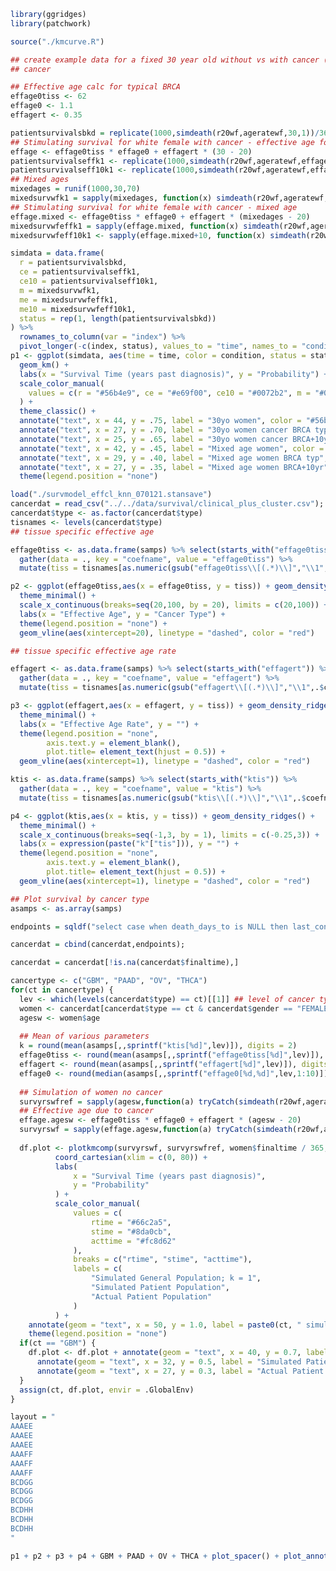 ```r


library(ggridges)
library(patchwork)

source("./kmcurve.R")

## create example data for a fixed 30 year old without vs with cancer (effective age)
## cancer

## Effective age calc for typical BRCA
effage0tiss <- 62
effage0 <- 1.1
effagert <- 0.35

patientsurvivalsbkd = replicate(1000,simdeath(r20wf,ageratewf,30,1))/365 ## Typical survival for 30yr with k = 1
## Stimulating survival for white female with cancer - effective age for 30 yr old
effage <- effage0tiss * effage0 + effagert * (30 - 20)
patientsurvivalseffk1 <- replicate(1000,simdeath(r20wf,ageratewf,effage,1))/365 ## Typical survival for 30yr with effage due to cancer k=1
patientsurvivalseff10k1 <- replicate(1000,simdeath(r20wf,ageratewf,effage+10,1))/365 ## effage + 10 but still k = 1
## Mixed ages
mixedages = runif(1000,30,70)
mixedsurvwfk1 = sapply(mixedages, function(x) simdeath(r20wf,ageratewf,x,1)/365) ## Typical survival for mixed ages
## Stimulating survival for white female with cancer - mixed age
effage.mixed <- effage0tiss * effage0 + effagert * (mixedages - 20)
mixedsurvwfeffk1 = sapply(effage.mixed, function(x) simdeath(r20wf,ageratewf,x,1)/365) ## Typical survival for mixed ages with effage due to k=1
mixedsurvwfeff10k1 <- sapply(effage.mixed+10, function(x) simdeath(r20wf,ageratewf,x,1)/365)

simdata = data.frame(
  r = patientsurvivalsbkd,
  ce = patientsurvivalseffk1,
  ce10 = patientsurvivalseff10k1,
  m = mixedsurvwfk1,
  me = mixedsurvwfeffk1,
  me10 = mixedsurvwfeff10k1,
  status = rep(1, length(patientsurvivalsbkd))
) %>%
  rownames_to_column(var = "index") %>%
  pivot_longer(-c(index, status), values_to = "time", names_to = "condition")
p1 <- ggplot(simdata, aes(time = time, color = condition, status = status)) +
  geom_km() +
  labs(x = "Survival Time (years past diagnosis)", y = "Probability") +
  scale_color_manual(
    values = c(r = "#56b4e9", ce = "#e69f00", ce10 = "#0072b2", m = "#009E73", me = "#CC79A7", me10 = "#D55E00")
  ) +
  theme_classic() +
  annotate("text", x = 44, y = .75, label = "30yo women", color = "#56b4e9", size = 3) +
  annotate("text", x = 27, y = .70, label = "30yo women cancer BRCA typ", color = "#e69f00", size = 3) +
  annotate("text", x = 25, y = .65, label = "30yo women cancer BRCA+10yr", color = "#0072b2", size = 3) +
  annotate("text", x = 42, y = .45, label = "Mixed age women", color = "#009E73", size = 3) +
  annotate("text", x = 29, y = .40, label = "Mixed age women BRCA typ", color = "#CC79A7", size = 3) +
  annotate("text", x = 27, y = .35, label = "Mixed age women BRCA+10yr", color = "#D55E00", size = 3) +
  theme(legend.position = "none") 

load("./survmodel_effcl_knn_070121.stansave")
cancerdat = read_csv("../../data/survival/clinical_plus_cluster.csv");
cancerdat$type <- as.factor(cancerdat$type)
tisnames <- levels(cancerdat$type)
## tissue specific effective age

effage0tiss <- as.data.frame(samps) %>% select(starts_with("effage0tiss[")) %>%
  gather(data = ., key = "coefname", value = "effage0tiss") %>%
  mutate(tiss = tisnames[as.numeric(gsub("effage0tiss\\[(.*)\\]","\\1",.$coefname))]) ## Replace with tumor type

p2 <- ggplot(effage0tiss,aes(x = effage0tiss, y = tiss)) + geom_density_ridges() +
  theme_minimal() +
  scale_x_continuous(breaks=seq(20,100, by = 20), limits = c(20,100)) +
  labs(x = "Effective Age", y = "Cancer Type") +
  theme(legend.position = "none") +
  geom_vline(aes(xintercept=20), linetype = "dashed", color = "red")

## tissue specific effective age rate

effagert <- as.data.frame(samps) %>% select(starts_with("effagert")) %>%
  gather(data = ., key = "coefname", value = "effagert") %>%
  mutate(tiss = tisnames[as.numeric(gsub("effagert\\[(.*)\\]","\\1",.$coefname))]) ## Replace with tumor type

p3 <- ggplot(effagert,aes(x = effagert, y = tiss)) + geom_density_ridges() +
  theme_minimal() +
  labs(x = "Effective Age Rate", y = "") +
  theme(legend.position = "none",
        axis.text.y = element_blank(),
        plot.title= element_text(hjust = 0.5)) +
  geom_vline(aes(xintercept=1), linetype = "dashed", color = "red")

ktis <- as.data.frame(samps) %>% select(starts_with("ktis")) %>%
  gather(data = ., key = "coefname", value = "ktis") %>%
  mutate(tiss = tisnames[as.numeric(gsub("ktis\\[(.*)\\]","\\1",.$coefname))]) ## Replace with tumor type

p4 <- ggplot(ktis,aes(x = ktis, y = tiss)) + geom_density_ridges() +
  theme_minimal() +
  scale_x_continuous(breaks=seq(-1,3, by = 1), limits = c(-0.25,3)) +
  labs(x = expression(paste("k"["tis"])), y = "") +
  theme(legend.position = "none",
        axis.text.y = element_blank(),
        plot.title= element_text(hjust = 0.5)) +
  geom_vline(aes(xintercept=1), linetype = "dashed", color = "red")

## Plot survival by cancer type
asamps <- as.array(samps)

endpoints = sqldf("select case when death_days_to is NULL then last_contact_days_to else death_days_to end as finaltime, case when death_days_to is NULL then 0 else 1 end as finalstatus from cancerdat;")

cancerdat = cbind(cancerdat,endpoints);

cancerdat = cancerdat[!is.na(cancerdat$finaltime),]

cancertype <- c("GBM", "PAAD", "OV", "THCA")
for(ct in cancertype) {
  lev <- which(levels(cancerdat$type) == ct)[[1]] ## level of cancer type
  women <- cancerdat[cancerdat$type == ct & cancerdat$gender == "FEMALE",]
  agesw <- women$age
  
  ## Mean of various parameters
  k = round(mean(asamps[,,sprintf("ktis[%d]",lev)]), digits = 2)
  effage0tiss <- round(mean(asamps[,,sprintf("effage0tiss[%d]",lev)]), digits = 0)
  effagert <- round(mean(asamps[,,sprintf("effagert[%d]",lev)]), digits = 2)
  effage0 <- round(median(asamps[,,sprintf("effage0[%d,%d]",lev,1:10)]), digits = 2)
  
  ## Simulation of women no cancer
  survyrswfref = sapply(agesw,function(a) tryCatch(simdeath(r20wf,ageratewf,a,1)/365,error= function(e) {0}))
  ## Effective age due to cancer
  effage.agesw <- effage0tiss * effage0 + effagert * (agesw - 20)
  survyrswf = sapply(effage.agesw,function(a) tryCatch(simdeath(r20wf,ageratewf,a,kmean)/365,error= function(e) {0}))
  
  df.plot <- plotkmcomp(survyrswf, survyrswfref, women$finaltime / 365, women$finalstatus) +
          coord_cartesian(xlim = c(0, 80)) +
          labs(
              x = "Survival Time (years past diagnosis)",
              y = "Probability"
          ) +
          scale_color_manual(
              values = c(
                  rtime = "#66c2a5",
                  stime = "#8da0cb",
                  acttime = "#fc8d62"
              ),
              breaks = c("rtime", "stime", "acttime"),
              labels = c(
                  "Simulated General Population; k = 1",
                  "Simulated Patient Population",
                  "Actual Patient Population"
              )
          ) +
    annotate(geom = "text", x = 50, y = 1.0, label = paste0(ct, " simulated")) +
    theme(legend.position = "none")
  if(ct == "GBM") {
    df.plot <- df.plot + annotate(geom = "text", x = 40, y = 0.7, label = "Simulated General Population; k = 1", color = "#66c2a5", size = 3) +
      annotate(geom = "text", x = 32, y = 0.5, label = "Simulated Patient Population", color = "#8da0cb", size = 3) +
      annotate(geom = "text", x = 27, y = 0.3, label = "Actual Patient Population", color = "#fc8d62", size = 3)
  }
  assign(ct, df.plot, envir = .GlobalEnv)
}

layout = "
AAAEE
AAAEE
AAAEE
AAAFF
AAAFF
AAAFF
BCDGG
BCDGG
BCDGG
BCDHH
BCDHH
BCDHH
"

p1 + p2 + p3 + p4 + GBM + PAAD + OV + THCA + plot_spacer() + plot_annotation(tag_levels = "A") + plot_layout(design = layout) 

```



